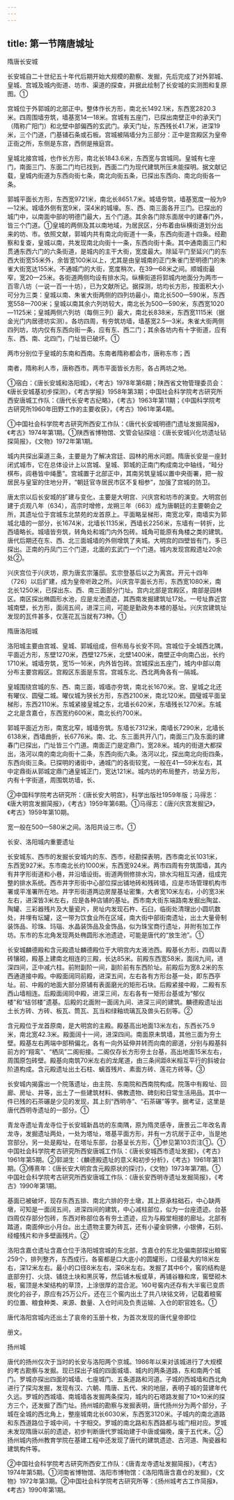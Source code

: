 ```yaml
---
---
---
```

title: 第一节隋唐城址
---



隋唐长安城

长安城自二十世纪五十年代后期开始大规模的勘察、发掘，先后完成了对外郭城、皇城、宫城及城内街道、坊市、渠道的探查，并据此绘制了长安城的实测图和复原图。①

宫城位于外郭城的北部正中。整体作长方形，南北长1492.1米，东西宽2820.3米。四周围墙夯筑，墙基宽14—18米。宫城有五座门，已探出南壁正中的承天门（隋称广阳门）和北壁中部偏西的玄武门。承天门址，东西残长41.7米，进深19米，三个门道，门基铺石条或石板。宫城被隔墙分为三部分：正中是宫殿区为皇帝正衙之所，东侧是东宫，西侧是掖庭宫。

皇城北接宫城，也作长方形，南北长1843.6米，东西宽与宫城同。皇城有七座门，南面三门、东面二门均已找到，西面二门为现代建筑所压未能探明。据文献记载，皇城内街道为东西向街七条，南北向街五条，已探出东西向、南北向街各一条。

郭城平面长方形，东西宽9721米，南北长8651.7米。城墙夯筑，墙基宽度一般为9—12米。城墙外侧有宽9米，深4米的城壕。东、西、南三面各开三门。已探出的城门中，以南面中部的明德门最大，五个门道。其余各门除东面居中的建春门外，皆三个门道。①皇城的两侧及其以南地域，为居民区，分布着由纵横街道划分出来的坊、市。依照文献，郭城内共有南北向街道十一条，东西向街道十四条。经勘察和复查，皇城以南，共发现南北向街十一条，东西向街十条。其中通南面三门和贯通东西六门的六条街道，是城内的主干大街，宽度最大。除延平门至延兴门的东西大街宽55米外，余皆宽100米以上，尤其是由皇城南的正门朱雀门至明德门的朱雀大街宽达155米。不通城门的大街，宽度稍次，在39—68米之间。顺城街最窄，宽20—25米。各街道两侧均设有排水沟。纵横街道将郭城内地面分为两市一百零八坊（一说一百一十坊），已为文献所记。据探测，坊均长方形，按面积大小可分为三类：皇城以南、朱雀大街两侧的四列坊最小，南北长500—590米，东西宽558—700米；皇城以南其余六列坊较大，南北长为500—590米，东西宽1020—1125米；皇城两侧六列坊（每侧三列）最大，南北长838米，东西宽1115米（据金光门内居德坊实测）。各坊四周，有夯筑坊墙，墙基宽2.5—3米。朱雀大街两侧四列坊，坊内仅有东西向街一条，应有东、西二门；其余各坊内有十字街道，应有东、西、南、北四门，门址皆已破坏。①

两市分别位于皇城的东南和西南。东南者隋称都会市，唐称东市；西

南者，隋称利人市，唐称西市。两市平面皆长方形，各占两坊之地。

①宿白：《唐长安城和洛阳城》，《考古》1978年第6期；陕西省文物管理委员会：《唐长安城基初步探测》，《考古学报》1958年第3期；中国社会科学院考古研究所西安唐城工作队：《唐代长安考古纪略》，《考古》1963年第11期；《中国科学院考古研究所1960年田野工作的主要收获》，《考古》1961年第4期。

①中国社会科学院考古研究所西安工作队：《唐代长安城明德门遗址发掘简报》，《考古》1974年第1期。①陕西省博物馆、文管会钻探组：《唐长安城兴化坊遗址钻探简报》，《文物》1972年第1期。

城内共探出渠道三条，主要是为了解决宫廷、园林的用水问题。隋唐长安是一座封闭式城市，它在总体设计上以宫城、皇城、郭城的正南门构成南北中轴线，“畦分棋布，闾巷皆中绳墨”。宫城置于北部正中，其南另筑皇城以置中央衙署，把一般居民与皇室的住地分开，“朝廷官寺居民市区不复相参”，加强了宫城的防卫。

唐太宗以后长安城的扩建与变化，主要是大明宫、兴庆宫和坊市的演变。大明宫创建于贞观八年（634），高宗时增修，龙朔三年（663）成为唐朝廷的主要朝会之所，其遗址位于宫城东北禁苑的龙首原上。平面略呈梯形，南宽北窄，南墙实为郭城北墙的一部分，长1674米，北墙长1135米，西墙长2256米，东墙有一转折，比西墙略长。城墙皆夯筑，转角处和城门内外包砖。城角可能原有角楼之类的建筑。唐代后期还在东、西、北三面城墙的外侧增筑了夹城。大明宫的四壁皆有门，多已探出。正南的丹凤门三个门道，北面的玄武门一个门道。城内发现宫殿遗址20余处②。

兴庆宫位于兴庆坊，原为唐玄宗藩邸。玄宗登基后以之为离宫。开元十四年（726）以后扩建，成为皇帝听政之所。兴庆宫平面长方形，东西宽1080米，南北长1250米，已探出东、西、南三面部分门址。宫内北部是宫殿区，南部是园林区。南区探出椭圆形水池，应是龙池遗迹，其西南发掘建筑址17处。一号址靠近宫城南壁，长方形，面阔五间，进深三间，可能是勤政务本楼的基址。兴庆宫建筑址发现的瓦件甚多，仅莲花瓦当就有73种。①

隋唐洛阳城

洛阳城主要由宫城、皇城、郭城组成，但布局与长安不同。宫城位于全城西北隅，平面近方形，东壁1270米，西壁1275米，北壁1400米，南壁正中向南凸出，长约1710米。城墙夯筑，宽15—16米，内外皆包砖。宫城探出五座门，城内中部以南分布主要宫殿区。宫殿区东面是东宫。宫城东北、西北两角各有一隔城。

皇城围绕宫城的东、西、南三面，城墙亦夯筑，南北长1670米。宫、皇城之北还有曜仪、圆璧二城。曜仪城为狭长方形，东西2100米，南北120米。圆璧城平面呈梯形，东西2110米。东城紧接皇城之东，北墙长620米，东墙残长1270米。东城之北是含嘉仓，东西宽约600米，南北长约700米。

郭城平面近方形，南宽北窄，城墙夯筑。东墙长7312米，南墙长7290米，北墙长6138米，西墙曲折，长6776米。南、北、东三面共开八门，南面三门及东面的建春门已探出，门址皆三个门道。南面正门是定鼎门，宽28米。城内的街道大都探出，洛河以南的南北向街十二条，东西向街六条。洛河以北，探出南北向街四条，东西向街三条。已探明的诸街中，通城门的各街较宽，一般在41—59米左右，其中定鼎街从郭城定鼎门通皇城正门，宽达121米。城内坊的布局整齐，坊呈方形，内有十字街道，周围筑坊墙，长、

②中国科学院考古研究所：《唐长安大明宫》，科学出版社1959年版；马得志：《唐大明宫发掘简报》，《考古》1959年第6期。①马得志：《唐兴庆宫发掘记》，《考古》1959年第10期。

宽一般在500—580米之间。洛阳共设三市。①

长安、洛阳城内重要遗址

长安城东、西市的发掘长安城内的东、西市，经勘探表明，西市南北长1031米，东西宽927米。东市南北长约1000米，东西宽924米。两市四周有夯筑围墙，其内有井字形街道和小巷，并沿墙设街。街道两侧修排水沟，排水沟相互沟通，组成完整的排水系统。西市井字形街中心部位探出铺地砖和残砖墙，应是市场管理机构市署或平准署所在地。井字形街道两边房屋基址密集，大者宽10米左右，小的宽3米左右，进深皆3米左右，应是各种店铺的基址。西市南大街东端路南发掘出陶盆、陶罐、三彩器残片及大量瓷片，房址内发现石杵、石臼，临街处清理出小圆坑数处，并埋有坛罐，这一带为饮食业所在区域，南大街中部街南遗址，出土大量骨制装饰品、珍珠、玛瑙、水晶装饰品及金饰品，似为珠宝商行遗址，并附有加工作坊。东市的东北角发现两处椭圆形水池遗迹，可能是唐代的“放生池”。①

长安城麟德殿和含元殿遗址麟德殿位于大明宫内太液池西。殿基长方形，四周以青砖镶砌，殿基上建南北相连的三殿，长达85米。前殿东西宽58米，面阔九间，进深四间，正中减六柱。前附副阶一间，副阶前有东西阶址。前殿后为宽8.2米的东西通道接中殿。中殿面阔同前殿，进深五间，左右各有方形台基一处，即东西亭址。前、中殿的地面大部分原铺有表面磨光的矩形石块。后殿紧接中殿，二殿有东西山墙相连。后殿面阔同中殿，进深三间，左右各有一矩形台基或为“郁仪楼”和“结邻楼”遗基。后殿的北面附一面阔九间、进深三间的建筑。麟德殿遗址出土长方砖、方砖、板瓦、筒瓦、瓦当和绿釉琉璃瓦及兽头石刻等。②

含元殿位于龙首原南，是大明宫的主殿。殿基高出地面13米左右，东西长75.9米，南北宽42.3米。殿面阔十一间，进深四间。南面原未筑墙，其他三面为夯土壁。殿基左右两端中部稍偏北，各有一向外延伸并转而向南的廊道，分别与殿基斜前方的“翔鸾”、“栖凤”二阁衔接。二阁仅存长方形夯土台基，高出地面15米左右，周围原包砖壁。殿基向南筑70米左右的龙尾道，由三条间距8米相互平行的斜坡台阶道构成。含元殿遗址出土石柱、螭首残片、素面方砖、莲花方砖等。③

长安城内揭露出一个院落遗址，由主院、东南院和西南院构成。院落中有殿址、回廊、房址、井等，出土了一些建筑材料、佛教遗物、碑刻和日常生活用品。其中一件已残的石茶碾是少见的发现，其上刻“西明寺”、“石茶碾”等字。据考证，这里是唐代西明寺遗址的一部分。①

青龙寺遗址青龙寺位于长安城新昌坊的东南隅，原为隋灵感寺，唐景云二年改名青龙寺，发掘遗址两处，一处为塔址，塔基平面方形，并有一方坑居于正中，当是地宫部分。另一处是殿址，在塔址东部，台基呈长方形，①参见第103页注①。①中国社会科学院考古研究所西安唐城工作队：《唐长安城西市遗址发掘》，《考古》1961年第5期。②郭湖生：《麟德殿遗址的意义和初步分析》，《考古》1961年第11期。③傅熹年：《唐长安大明宫含元殿原状的探讨》，《文物》1973年第7期。①中国社会科学院考古研究所西安唐城工作队：《唐长安西明寺遗址发掘简报》，《考古》1990年第1期。

基面已被破坏，现存东西五排、南北六排的夯土墩，其上原承柱础石，中心缺两墩，可知是一面阔五间，进深四间的建筑，中心减柱部位，似为一台座遗迹。台基四周仅存部分包砖，东西对称部位各有夯土遗迹，应为与殿堂相接的廊址。北部有踏道，南面伸出小月台。出土遗物主要为砖瓦，还有小鎏金铜佛，小银佛，石刻、经幢残片和许多壁画残片。②

洛阳含嘉仓遗址含嘉仓位于洛阳城宫城的东北部，含嘉仓的东北及偏南部探出粮窖259个，排列整齐，东西成行。各窖都是口大底小的圆罐形，口径最大的18米左右，深12米左右。最小的口径8米左右，深6米左右。发掘了其中6个，窖的结构是底部夯打、火烧、铺烧土块和黑灰等，然后铺木板或草，再铺谷糠和席，窖壁砌木板，窖顶是木架结构的草顶，上涂很厚的混合泥。160号窖内还存有大半窖已变质炭化的谷子，原应有25万公斤。还在三个窖内出土了共八块铭文砖，记载着粮窖的位置、粮食种类、来源、数量、入仓时间及负责运输、入仓的职官姓名。①

唐代洛阳宫城内还出土了哀帝的玉册十枚，为首次发现的唐代皇帝即位

册文。

扬州城

唐代的扬州仅次于当时的长安与洛阳两个京城。1986年以来对该城进行了大规模的考古勘察与发掘。现已探出子城的四面城墙、城内的两条道路，东和南两个城门。罗城亦探出四面的城墙、七座城门、五条道路和河道。子城的西城墙和西北角进行了探沟发掘，发现有汉、六朝、隋唐、五代、宋的地层，表明子城的营建年代久远。罗城的西城墙、南城墙各发掘两条探沟，城内的石塔路发掘了10×10米的探方三个，还发掘了西门址。扬州城的勘察与发掘表明，唐代扬州分为两个部分，子城在全城的西北角上，整座城南北长6030米，东西宽3120米。子城内的南北道路和东西道路位于城中间，十字相交。罗城的南北路和东西路都与城门相对应。罗城未发现隋唐以前的遗迹，初步判断唐代罗城始建于中唐或偏晚，废于五代末。②扬州城内扬州教育学院在基建工程中还发现了唐代的建筑遗迹、古河道、陶瓷器和建筑构件等。

②中国社会科学院考古研究所西安工作队：《唐青龙寺遗址发掘简报》，《考古》1974年第5期。①河南省博物馆、洛阳市博物馆：《洛阳隋唐含嘉仓的发掘》，《文物》1972年第3期。②中国社会科学院考古研究所等：《扬州城考古工作简报》，《考古》1990年第1期。